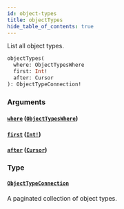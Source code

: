 ```yaml
---
id: object-types
title: objectTypes
hide_table_of_contents: true
---
```



List all object types.

```graphql
objectTypes(
  where: ObjectTypesWhere
  first: Int!
  after: Cursor
): ObjectTypeConnection!
```


### Arguments

#### [`where`](#) ([`ObjectTypesWhere`](/docs/directory-api-reference/schema/inputs/object-types-where))




#### [`first`](#) ([`Int!`](/docs/directory-api-reference/schema/scalars/int))




#### [`after`](#) ([`Cursor`](/docs/directory-api-reference/schema/scalars/cursor))




### Type

#### [`ObjectTypeConnection`](/docs/directory-api-reference/schema/objects/object-type-connection)

A paginated collection of object types.




